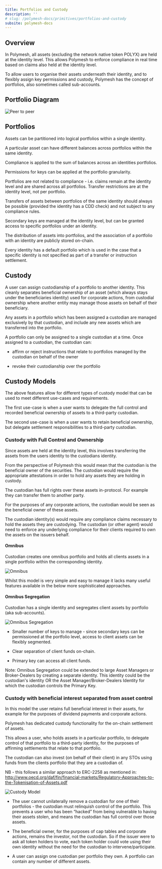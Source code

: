 ```yaml
---
title: Portfolios and Custody
description: ''
# slug: /polymesh-docs/primitives/portfolios-and-custody
subsite: polymesh-docs
---
```


## Overview

In Polymesh, all assets (excluding the network native token POLYX) are held at the identity level. This allows Polymesh to enforce compliance in real time based on claims also held at the identity level.

To allow users to organise their assets underneath their identity, and to flexibly assign key permissions and custody, Polymesh has the concept of portfolios, also sometimes called sub-accounts.

## Portfolio Diagram

![Peer to peer](../images/custody.png)

## Portfolios

Assets can be partitioned into logical portfolios within a single identity.

A particular asset can have different balances across portfolios within the same identity.

Compliance is applied to the sum of balances across an identities portfolios.

Permissions for keys can be applied at the portfolio granularity.

Portfolios are not related to compliance - i.e. claims remain at the identity level and are shared across all portfolios. Transfer restrictions are at the identity level, not per portfolio.

Transfers of assets between portfolios of the same identity should always be possible (provided the identity has a CDD check) and not subject to any compliance rules.

Secondary keys are managed at the identity level, but can be granted access to specific portfolios under an identity.

The distribution of assets into portfolios, and the association of a portfolio with an identity are publicly stored on-chain.

Every identity has a default portfolio which is used in the case that a specific identity is not specified as part of a transfer or instruction settlement.

## Custody

A user can assign custodianship of a portfolio to another identity. This cleanly separates beneficial ownership of an asset (which always stays under the beneficiaries identity) used for corporate actions, from custodial ownership where another entity may manage those assets on behalf of their beneficiary.

Any assets in a portfolio which has been assigned a custodian are managed exclusively by that custodian, and include any new assets which are transferred into the portfolio.

A portfolio can only be assigned to a single custodian at a time. Once assigned to a custodian, the custodian can:

- affirm or reject instructions that relate to portfolios managed by the custodian on behalf of the owner

- revoke their custodianship over the portfolio

## Custody Models

The above features allow for different types of custody model that can be used to meet different use-cases and requirements.

The first use-case is when a user wants to delegate the full control and recorded beneficial ownership of assets to a third-party custodian.

The second use-case is when a user wants to retain beneficial ownership, but delegate settlement responsibilities to a third-party custodian.

### Custody with Full Control and Ownership

Since assets are held at the identity level, this involves transferring the assets from the users identity to the custodians identity.

From the perspective of Polymesh this would mean that the custodian is the beneficial owner of the securities. The custodian would require the appropriate attestations in order to hold any assets they are holding in custody.

The custodian has full rights over these assets in-protocol. For example they can transfer them to another party.

For the purposes of any corporate actions, the custodian would be seen as the beneficial owner of these assets.

The custodian identity(s) would require any compliance claims necessary to hold the assets they are custodying. The custodian (or other agent) would need to enforce any underlying compliance for their clients required to own the assets on the issuers behalf.

#### Omnibus

Custodian creates one omnibus portfolio and holds all clients assets in a single portfolio within the corresponding identity.

![Omnibus](../images/omnibus.png)

Whilst this model is very simple and easy to manage it lacks many useful features available in the below more sophisticated approaches.

#### Omnibus Segregation

Custodian has a single identity and segregates client assets by portfolio (aka sub-accounts).

![Omnibus Segregation](../images/omnibus_segregation.png)

- Smaller number of keys to manage - since secondary keys can be permissioned at the portfolio level, access to client assets can be flexibly segmented.

- Clear separation of client funds on-chain.

- Primary key can access all client funds.

Note: Omnibus Segregation could be extended to large Asset Managers or Broker-Dealers by creating a separate identity. This identity could be the custodian's identity OR the Asset Manager/Broker-Dealers Identity for which the custodian controls the Primary Key.

### Custody with beneficial interest separated from asset control

In this model the user retains full beneficial interest in their assets, for example for the purposes of dividend payments and corporate actions.

Polymesh has dedicated custody functionality for the on-chain settlement of assets.

This allows a user, who holds assets in a particular portfolio, to delegate control of that portfolio to a third-party identity, for the purposes of affirming settlements that relate to that portfolio.

The custodian can also invest (on behalf of their client) in any STOs using funds from the clients portfolio that they are a custodian of.

NB - this follows a similar approach to ERC-2258 as mentioned in:  
http://www.oecd.org/daf/fin/financial-markets/Regulatory-Approaches-to-the-Tokenisation-of-Assets.pdf

![Custody Model](../images/custody_model.png)

- The user cannot unilaterally remove a custodian for one of their portfolios - the custodian must relinquish control of the portfolio. This prevents a user who has been “hacked” from being vulnerable to having their assets stolen, and means the custodian has full control over those assets.

- The beneficial owner, for the purposes of cap tables and corporate actions, remains the investor, not the custodian. So if the issuer were to ask all token holders to vote, each token holder could vote using their own identity without the need for the custodian to intervene/participate.

- A user can assign one custodian per portfolio they own. A portfolio can contain any number of different assets.
